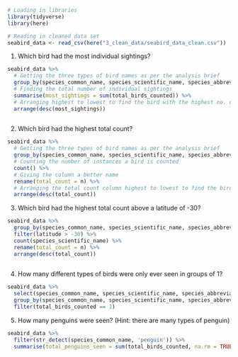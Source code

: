 ```r

# Loading in libraries
library(tidyverse)
library(here)

# Reading in cleaned data set
seabird_data <- read_csv(here("3_clean_data/seabird_data_clean.csv"))

```

1. Which bird had the most individual sightings?

```r

seabird_data %>%
  # Getting the three types of bird names as per the analysis brief
  group_by(species_common_name, species_scientific_name, species_abbreviation) %>%
  # Finding the total number of individual sightings
  summarise(most_sightings = sum(total_birds_counted)) %>%
  # Arranging highest to lowest to find the bird with the highest no. of individual sightings
  arrange(desc(most_sightings))
  
```

2. Which bird had the highest total count?

```r

seabird_data %>%
  # Getting the three types of bird names as per the analysis brief
  group_by(species_common_name, species_scientific_name, species_abbreviation) %>%
  # Counting the number of instances a bird is counted
  count() %>%
  # Giving the column a better name
  rename(total_count = n) %>%
  # Arranging the total count column highest to lowest to find the bird with the highest count number
  arrange(desc(total_count))

```

3. Which bird had the highest total count above a latitude of -30?

```r

seabird_data %>%
  group_by(species_common_name, species_scientific_name, species_abbreviation, latitude) %>%
  filter(latitude > -30) %>%
  count(species_scientific_name) %>%
  rename(total_count = n) %>%
  arrange(desc(total_count))
  
```

4. How many different types of birds were only ever seen in groups of 1?

```r

seabird_data %>%
  select(species_common_name, species_scientific_name, species_abbreviation, total_birds_counted) %>%
  group_by(species_common_name, species_scientific_name, species_abbreviation) %>%
  filter(total_birds_counted == 1)

```

5. How many penguins were seen? (Hint: there are many types of penguin)

```r

seabird_data %>%
  filter(str_detect(species_common_name, 'penguin')) %>%
  summarise(total_penguins_seen = sum(total_birds_counted, na.rm = TRUE))

```

